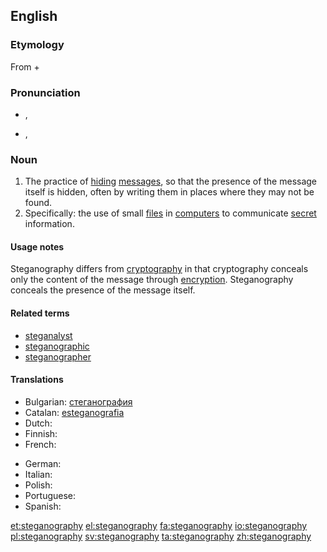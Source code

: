 ==English==

===Etymology===
From {{etyl|grc|en}} {{term|στεγανός||cover, roof|tr=steganos|lang=grc|sc=polytonic}} + {{term|γράφω||I write|tr=graphō|lang=grc|sc=polytonic}}

===Pronunciation===
* {{a|UK}} {{IPA|/ˌstɛɡ.ənˈɒɡ.ɹə.fi/}}, {{X-SAMPA|/%stEg.@n"Qg.r@.fi/}}
* {{a|US}} {{IPA|/ˌstɛ.ɡʌnˈɔ.ɡɻʌ.fi/}}, {{X-SAMPA|/%stE.gVn"O.gr\`V.fi/}}
*: {{audio|en-us-steganography.ogg|Audio (US)}}

===Noun===
{{wikipedia}}
{{en-noun|-}}

# The practice of [[hiding]] [[message]]s, so that the presence of the message itself is hidden, often by writing them in places where they may not be found.
# Specifically: the use of small [[file]]s in [[computer]]s to communicate [[secret]] information.

====Usage notes====
Steganography differs from [[cryptography]] in that cryptography conceals only the content of the message through [[encryption]].  Steganography conceals the presence of the message itself.

====Related terms====
* [[steganalyst]]
* [[steganographic]]
* [[steganographer]]

====Translations====
{{trans-top|steganography}}
* Bulgarian: [[стеганография]] {{f}}
* Catalan: [[esteganografia]] {{f}}
* Dutch: {{t|nl|steganografie|f}}
* Finnish: {{t|fi|steganografia}}
* French: {{t+|fr|stéganographie|f}}
{{trans-mid}}
* German: {{t+|de|Steganographie|f}}
* Italian: {{t|it|steganografia|f}}
* Polish: {{t|pl|steganografia|f}}
* Portuguese: {{t|pt|esteganografia|f}}
* Spanish: {{t|es|esteganografía|f}}
{{trans-bottom}}

[[et:steganography]]
[[el:steganography]]
[[fa:steganography]]
[[io:steganography]]
[[pl:steganography]]
[[sv:steganography]]
[[ta:steganography]]
[[zh:steganography]]